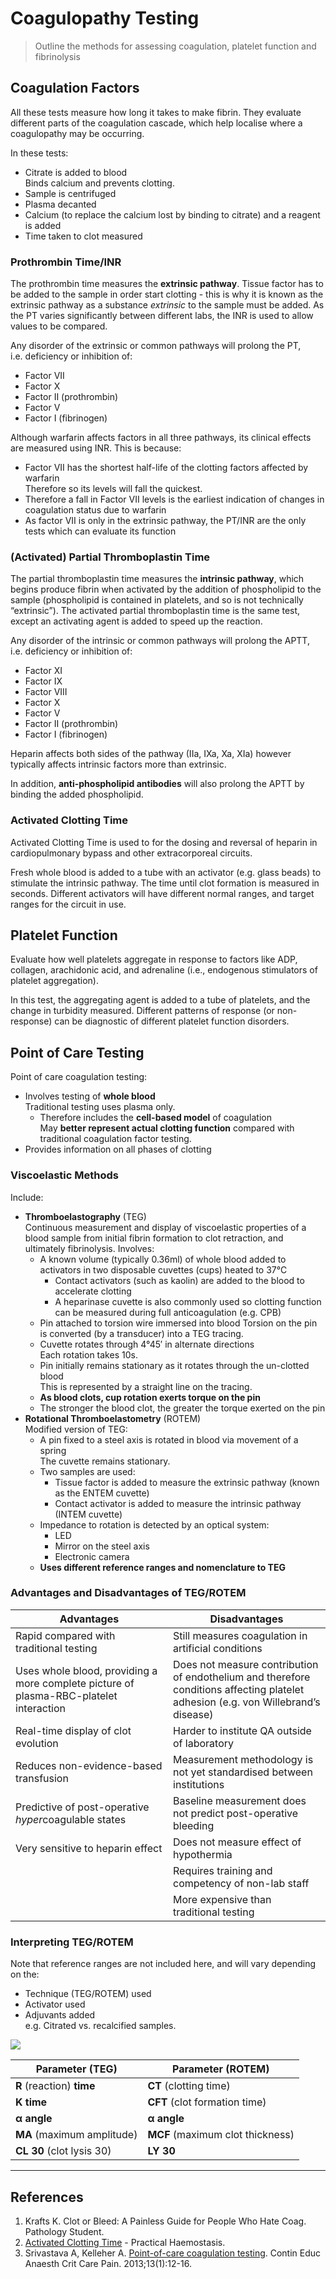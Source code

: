 # Coagulopathy Testing

> Outline the methods for assessing coagulation, platelet function and fibrinolysis

## Coagulation Factors

All these tests measure how long it takes to make fibrin. They evaluate different parts of the coagulation cascade, which help localise where a coagulopathy may be occurring.

In these tests:

* Citrate is added to blood\
Binds calcium and prevents clotting.
* Sample is centrifuged
* Plasma decanted
* Calcium (to replace the calcium lost by binding to citrate) and a reagent is added
* Time taken to clot measured

### Prothrombin Time/INR

The prothrombin time measures the **extrinsic pathway**. Tissue factor has to be added to the sample in order start clotting - this is why it is known as the extrinsic pathway as a substance *extrinsic* to the sample must be added. As the PT varies significantly between different labs, the INR is used to allow values to be compared.

Any disorder of the extrinsic or common pathways will prolong the PT, i.e. deficiency or inhibition of:

* Factor VII
* Factor X
* Factor II (prothrombin)
* Factor V
* Factor I (fibrinogen)

Although warfarin affects factors in all three pathways, its clinical effects are measured using INR. This is because:

* Factor VII has the shortest half-life of the clotting factors affected by warfarin\
Therefore so its levels will fall the quickest.
* Therefore a fall in Factor VII levels is the earliest indication of changes in coagulation status due to warfarin
* As factor VII is only in the extrinsic pathway, the PT/INR are the only tests which can evaluate its function

### (Activated) Partial Thromboplastin Time

The partial thromboplastin time measures the **intrinsic pathway**, which begins produce fibrin when activated by the addition of phospholipid to the sample (phospholipid is contained in platelets, and so is not technically "extrinsic"). The activated partial thromboplastin time is the same test, except an activating agent is added to speed up the reaction.

Any disorder of the intrinsic or common pathways will prolong the APTT, i.e. deficiency or inhibition of:

* Factor XI
* Factor IX
* Factor VIII
* Factor X
* Factor V
* Factor II (prothrombin)
* Factor I (fibrinogen)

Heparin affects both sides of the pathway (IIa, IXa, Xa, XIa) however typically affects intrinsic factors more than extrinsic.

In addition, **anti-phospholipid antibodies** will also prolong the APTT by binding the added phospholipid.

### Activated Clotting Time

Activated Clotting Time is used to for the dosing and reversal of heparin in cardiopulmonary bypass and other extracorporeal circuits.

Fresh whole blood is added to a tube with an activator (e.g. glass beads) to stimulate the intrinsic pathway. The time until clot formation is measured in seconds. Different activators will have different normal ranges, and target ranges for the circuit in use.

## Platelet Function

Evaluate how well platelets aggregate in response to factors like ADP, collagen, arachidonic acid, and adrenaline (i.e., endogenous stimulators of platelet aggregation).

In this test, the aggregating agent is added to a tube of platelets, and the change in turbidity measured. Different patterns of response (or non-response) can be diagnostic of different platelet function disorders.


## Point of Care Testing

Point of care coagulation testing:

* Involves testing of **whole blood**\
Traditional testing uses plasma only.
	* Therefore includes the **cell-based model** of coagulation\
	May **better represent actual clotting function** compared with traditional coagulation factor testing.
* Provides information on all phases of clotting

### Viscoelastic Methods

Include:

* **Thromboelastography** (TEG)\
Continuous measurement and display of viscoelastic properties of a blood sample from initial fibrin formation to clot retraction, and ultimately fibrinolysis. Involves:
	* A known volume (typically 0.36ml) of whole blood added to activators in two disposable cuvettes (cups) heated to 37°C\
		* Contact activators (such as kaolin) are added to the blood to accelerate clotting
		* A heparinase cuvette is also commonly used so clotting function can be measured during full anticoagulation (e.g. CPB)
	* Pin attached to torsion wire immersed into blood
	Torsion on the pin is converted (by a transducer) into a TEG tracing.
	* Cuvette rotates through 4°45′ in alternate directions\
	Each rotation takes 10s.
	* Pin initially remains stationary as it rotates through the un-clotted blood\
	This is represented by a straight line on the tracing.
	* **As blood clots, cup rotation exerts torque on the pin**
	* The stronger the blood clot, the greater the torque exerted on the pin


* **Rotational Thromboelastometry** (ROTEM)\
Modified version of TEG:
	* A pin fixed to a steel axis is rotated in blood via movement of a spring\
	The cuvette remains stationary.
	* Two samples are used:
		* Tissue factor is added to measure the extrinsic pathway (known as the ENTEM cuvette)
		* Contact activator is added to measure the intrinsic pathway (INTEM cuvette)
	* Impedance to rotation is detected by an optical system:
		* LED
		* Mirror on the steel axis
		* Electronic camera
	* **Uses different reference ranges and nomenclature to TEG**


### Advantages and Disadvantages of TEG/ROTEM

|Advantages|Disadvantages|
|--|--|
|Rapid compared with traditional testing|Still measures coagulation in artificial conditions|
|Uses whole blood, providing a more complete picture of plasma-RBC-platelet interaction|Does not measure contribution of endothelium and therefore conditions affecting platelet adhesion (e.g. von Willebrand's disease)|
|Real-time display of clot evolution|Harder to institute QA outside of laboratory|
|Reduces non-evidence-based transfusion|Measurement methodology is not yet standardised between institutions|
|Predictive of post-operative *hyper*coagulable states|Baseline measurement does not predict post-operative bleeding|
|Very sensitive to heparin effect|Does not measure effect of hypothermia|
||Requires training and competency of non-lab staff|
||More expensive than traditional testing|


### Interpreting TEG/ROTEM {#teg}

Note that reference ranges are not included here, and will vary depending on the:

* Technique (TEG/ROTEM) used
* Activator used
* Adjuvants added\
e.g. Citrated vs. recalcified samples.


<img src="resources/teg.svg">


|Parameter (TEG)|Parameter (ROTEM)|Definition|Relevance|
|--|--|
|**R** (reaction) **time**|**CT** (clotting time)|Time until 2mm amplitude|Time until initial fibrin formation, **dependent on plasma concentration of clotting factors**|
|**K time**|**CFT** (clot formation time)|Time for amplitude to increase from 2-20mm|Measurement of clot kinetics (clot amplification), **dependent on fibrinogen**|
|**α angle**|**α angle**|Angle between the tangent to the tracing at 2mm and the midline|Rapidity of fibrin formation and cross-linking. Alternate measure of clot kinetics, **dependent on fibrinogen**|
|**MA** (maximum amplitude)|**MCF** (maximum clot thickness)|Greatest amplitude|Indicates point of maximal clot strength, **dependent *predominantly* on platelets (80%)** and **fibrinogen (20%)**, binding via **GPIIb/IIIa**. Treatment with **platelets** or **DDAVP**.|
|**CL 30** (clot lysis 30)|**LY 30**|Percent decrease in amplitude 30 minutes after MA|Clot stability, dependent on **fibrinolysis**. Reduced CL 30 can be treated with an **antifibrinolytic**, such as TXA|


---

## References

1. Krafts K. Clot or Bleed: A Painless Guide for People Who Hate Coag. Pathology Student.
2. [Activated Clotting Time](http://practical-haemostasis.com/Miscellaneous/Miscellaneous%20Tests/act.html) - Practical Haemostasis.
3. Srivastava A, Kelleher A. [Point-of-care coagulation testing](https://academic.oup.com/bjaed/article/13/1/12/281236). Contin Educ Anaesth Crit Care Pain. 2013;13(1):12-16.